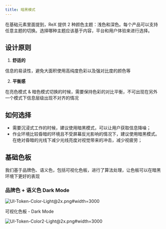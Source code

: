 ```yaml
---
title: 暗黑模式
---
```


在基础元素里面提到，ReX 提供 2 种颜色主题：浅色和深色。每个产品可以支持任意主题的切换。选择哪种主题应该基于内容，平台和用户体验来进行选择。

###

## 设计原则

1.  **舒适的**

信息的易读性，避免大面积使用高纯度色彩以及强对比度的颜色等

2.  **平衡感**

在亮色模式 & 暗色模式切换的时候，需要保持色彩的对比平衡，不可出现在另外一个模式下信息层级出现不对齐的情况

## 如何选择

- 需要沉浸式工作的时候，建议使用暗黑模式，可以让用户获取信息降噪；
- 作业环境比较昏暗的环境且不受屏幕反光影响的情况下，建议使用暗黑模式。在绝对昏暗的光线下减少光线亮度对视觉带来的冲击，减少视疲劳；

## 基础色板

我们基于品牌色、语义色，包括可视化色板，进行了算法处理，让色板可以在暗黑环境下更好的表现

### 品牌色 + 语义色 Dark Mode

![UI-Token-Color-Light@2x.png#width=3000](https://hippo-oss.oss-cn-hangzhou.aliyuncs.com/rex/design-images/dark/f936d211.png)

可视化色板 - Dark Mode

![UI-Token-Color2-Light@2x.png#width=3000](https://hippo-oss.oss-cn-hangzhou.aliyuncs.com/rex/design-images/dark/d1e05984.png)
